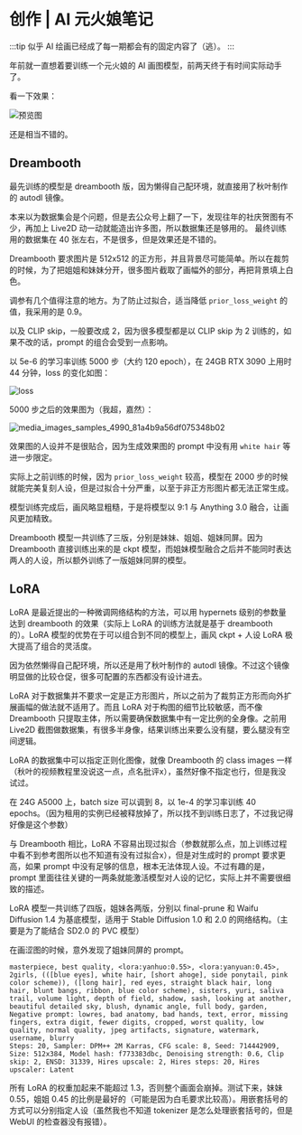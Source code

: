 # 创作 | AI 元火娘笔记

:::tip
似乎 AI 绘画已经成了每一期都会有的固定内容了（逃）。
:::


年前就一直想着要训练一个元火娘的 AI 画图模型，前两天终于有时间实际动手了。

看一下效果：

![预览图](https://huggingface.co/wybxc/yanhuo-v1-dreambooth/resolve/main/preview_1.png)

还是相当不错的。

## Dreambooth

最先训练的模型是 dreambooth 版，因为懒得自己配环境，就直接用了秋叶制作的 autodl 镜像。

本来以为数据集会是个问题，但是去公众号上翻了一下，发现往年的社庆贺图有不少，再加上 Live2D 动一动就能造出许多图，所以数据集还是够用的。
最终训练用的数据集在 40 张左右，不是很多，但是效果还是不错的。

Dreambooth 要求图片是 512x512 的正方形，并且背景尽可能简单。所以在裁剪的时候，为了把姐姐和妹妹分开，很多图片截取了画幅外的部分，再把背景填上白色。

调参有几个值得注意的地方。为了防止过拟合，适当降低 `prior_loss_weight` 的值，我采用的是 0.9。

以及 CLIP skip，一般要改成 2，因为很多模型都是以 CLIP skip 为 2 训练的，如果不改的话，prompt 的组合会受到一点影响。

以 5e-6 的学习率训练 5000 步（大约 120 epoch），在 24GB RTX 3090 上用时 44 分钟，loss 的变化如图：

![loss](loss.png)

5000 步之后的效果图为<HM>（我超，嘉然）</HM>：

![media_images_samples_4990_81a4b9a56df075348b02](./media_images_samples_4990_81a4b9a56df075348b02.png)

效果图的人设并不是很贴合，因为生成效果图的 prompt 中没有用 `white hair` 等进一步限定。

实际上之前训练的时候，因为 `prior_loss_weight` 较高，模型在 2000 步的时候就能完美复刻人设，但是过拟合十分严重，以至于非正方形图片都无法正常生成。

模型训练完成后，画风略显粗糙，于是将模型以 9:1 与 Anything 3.0 融合，让画风更加精致。

Dreambooth 模型一共训练了三版，分别是妹妹、姐姐、姐妹同屏。因为 Dreambooth 直接训练出来的是 ckpt 模型，而姐妹模型融合之后并不能同时表达两人的人设，所以额外训练了一版姐妹同屏的模型。

## LoRA

LoRA 是最近提出的一种微调网络结构的方法，可以用 hypernets 级别的参数量达到 dreambooth 的效果（实际上 LoRA 的训练方法就是基于 dreambooth 的）。LoRA 模型的优势在于可以组合到不同的模型上，画风 ckpt + 人设 LoRA 极大提高了组合的灵活度。

因为依然懒得自己配环境，所以还是用了秋叶制作的 autodl 镜像。不过这个镜像明显做的比较仓促，很多可配置的东西都没有设计进去。

LoRA 对于数据集并不要求一定是正方形图片，所以之前为了裁剪正方形而向外扩展画幅的做法就不适用了。而且 LoRA 对于构图的细节比较敏感，而不像 Dreambooth 只提取主体，所以需要确保数据集中有一定比例的全身像。之前用 Live2D 截图做数据集，有很多半身像，结果训练出来要么没有腿，要么腿没有空间逻辑。

LoRA 的数据集中可以指定正则化图像，就像 Dreambooth 的 class images 一样（秋叶的视频教程里没说这一点，点名批评x），虽然好像不指定也行，但是我没试过。

在 24G A5000 上，batch size 可以调到 8，以 1e-4 的学习率训练 40 epochs。（因为租用的实例已经被释放掉了，所以找不到训练日志了，不过我记得好像是这个参数）

与 Dreambooth 相比，LoRA 不容易出现过拟合（参数就那么点，加上训练过程中看不到参考图所以也不知道有没有过拟合x），但是对生成时的 prompt 要求更高，如果 prompt 中没有足够的信息，根本无法体现人设。不过有趣的是，prompt 里面往往关键的一两条就能激活模型对人设的记忆，实际上并不需要很细致的描述。

LoRA 模型一共训练了四版，姐妹各两版，分别以 final-prune 和 Waifu Diffusion 1.4 为基底模型，适用于 Stable Diffusion 1.0 和 2.0 的网络结构。（主要是为了能结合 SD2.0 的 PVC 模型）

在画<HM>涩</HM>图的时候，意外发现了姐妹同屏的 prompt。

```text
masterpiece, best quality, <lora:yanhuo:0.55>, <lora:yanyuan:0.45>, 2girls, (([blue eyes], white hair, [short ahoge], side ponytail, pink color scheme)), ([long hair], red eyes, straight black hair, long hair, blunt bangs, ribbon, blue color scheme), sisters, yuri, saliva trail, volume light, depth of field, shadow, sash, looking at another, beautiful detailed sky, blush, dynamic angle, full body, garden, 
Negative prompt: lowres, bad anatomy, bad hands, text, error, missing fingers, extra digit, fewer digits, cropped, worst quality, low quality, normal quality, jpeg artifacts, signature, watermark, username, blurry
Steps: 20, Sampler: DPM++ 2M Karras, CFG scale: 8, Seed: 714442909, Size: 512x384, Model hash: f773383dbc, Denoising strength: 0.6, Clip skip: 2, ENSD: 31339, Hires upscale: 2, Hires steps: 20, Hires upscaler: Latent
```

所有 LoRA 的权重加起来不能超过 1.3，否则整个画面会崩掉。测试下来，妹妹 0.55，姐姐 0.45 的比例是最好的（可能是因为白毛要求比较高）。用嵌套括号的方式可以分别指定人设（虽然我也不知道 tokenizer 是怎么处理嵌套括号的，但是 WebUI 的检查器没有报错）。
